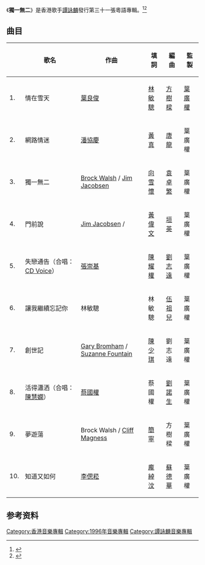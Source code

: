 {{Otheruses|subject=譚詠麟專輯|other='''獨一無二'''的其他含义|獨一無二}}
{{Album infobox | 
|  Name        = 獨一無二
|  Type        = [[專輯|專輯]]
|  Artist      = [[譚詠麟|譚詠麟]]
|  Cover       =独一无二 (谭咏麟专辑).jpg 
|  Background  = 
|  Released    = 1996年2月15日
|  Recorded    = 
|  Genre       = [[粵語流行音樂|粵語流行音樂]]
|  Length      = 
|  Label       = [[寶麗金|寶麗金]]
|  Number      =
|  Producer    = [[葉廣權|葉廣權]]
|  Reviews     = 
|  Last album  = [[讓我們做得更好|讓我們做得更好]]<br />（1995）
|  This album  = '''獨一無二'''<br />（1996）
|  Next album  = [[思前想後|思前想後]]<br />（1996）
}}

《'''獨一無二'''》是香港歌手[[譚詠麟|譚詠麟]]發行第三十一張粵語專輯。<ref>{{Cite book|title=谭咏麟金曲100|last=孟欣主编|first=|publisher=北京：现代出版社|year=2006.08|isbn=7-80188-737-9|location=|pages=}}</ref><ref>{{Cite web|url=http://music.163.com/#/album?id=15428|title=独一无二 网易云音乐|accessdate=2017-05-14|author=|date=|publisher=宝丽金|archive-date=2017-07-27|archive-url=https://web.archive.org/web/20170727190807/http://music.163.com/#/album?id=15428|dead-url=no}}</ref>

== 曲目 ==
{| class="wikitable" width="55%"
|-
!
!歌名
!作曲
!填詞
!編曲
!監製
|-
| 1. || 情在雪天 || [[葉良俊|葉良俊]] || [[林敏驄|林敏驄]] || [[方樹樑|方樹樑]] || [[葉廣權|葉廣權]]
|-
| 2. || 網路情迷 || [[潘協慶|潘協慶]] || [[黃真|黃真]] || [[Donald_Ashley|唐龍]] || 葉廣權
|-
| 3. || 獨一無二 || [[Brock_Walsh|Brock Walsh]] / [[Jim_Jacobsen|Jim Jacobsen]] || [[向雪懷|向雪懷]] || [[袁卓繁|袁卓繁]] || 葉廣權
|-
| 4. || 門前說 || [[Jim_Jacobsen|Jim Jacobsen]] / {{le|Mark Oliver Everett|Mark Oliver Everett|Mark Everett}} || [[黃偉文|黃偉文]] || [[垣英|垣英]] || 葉廣權
|-
| 5. || 失戀通告（合唱：[[CD_Voice|CD Voice]]） || [[張崇基|張崇基]] || [[陳耀權|陳耀權]] || [[劉志遠_(香港)|劉志遠]] || 葉廣權
|-
| 6. || 讓我繼續忘記你 || 林敏驄 || 林敏驄 || [[伍祖兒|伍祖兒]] || 葉廣權
|-
| 7. || 創世記 || [[Gary_Bromham|Gary Bromham]] / [[Suzanne_Fountain|Suzanne Fountain]] || [[陳少琪|陳少琪]] || 劉志遠 || 葉廣權
|-
| 8. || 活得瀟洒（合唱：[[陳慧嫻|陳慧嫻]]） || [[蔡國權|蔡國權]] || 蔡國權 || [[劉諾生|劉諾生]] || 葉廣權
|-
| 9. || 夢遊蕩 || Brock Walsh / [[Cliff_Magness|Cliff Magness]] || [[簡寧|簡寧]] || 方樹樑 || 葉廣權
|-
| 10. || 知道又如何 || [[李偲菘|李偲菘]] || [[龐綽汶|龐綽汶]] || [[蘇德華|蘇德華]] || 葉廣權
|}

== 参考资料 ==
<references />{{譚詠麟}}

[[Category:香港音樂專輯|Category:香港音樂專輯]]
[[Category:1996年音樂專輯|Category:1996年音樂專輯]]
[[Category:譚詠麟音樂專輯|Category:譚詠麟音樂專輯]]